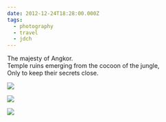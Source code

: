 ```yaml
---
date: 2012-12-24T18:28:00.000Z
tags:
  - photography
  - travel
  - jdch
---
```

The majesty of Angkor.<br/>
Temple ruins emerging from the cocoon of the jungle,<br/>
Only to keep their secrets close.

![](../../assets/photos/20121224-IMG_5098.jpg)

![](../../assets/photos/20121224-IMG_5324.jpg)

![](../../assets/photos/20121224-IMG_5432.jpg)
